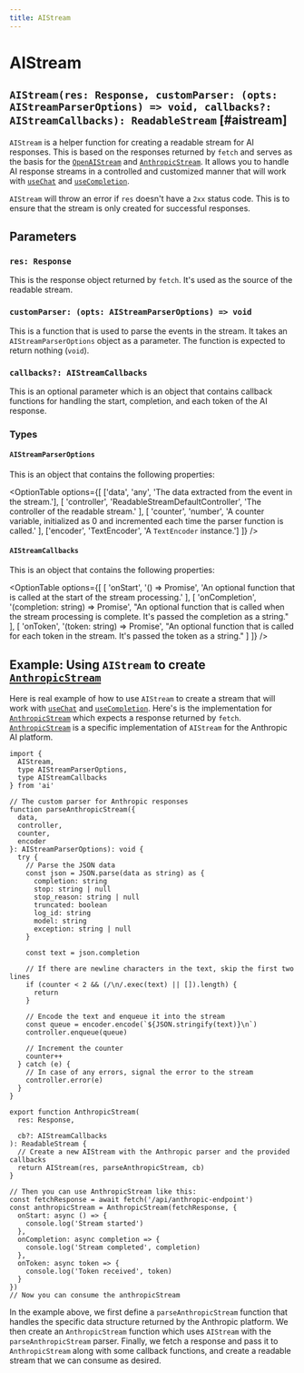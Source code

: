 ```yaml
---
title: AIStream
---
```



# AIStream

## `AIStream(res: Response, customParser: (opts: AIStreamParserOptions) => void, callbacks?: AIStreamCallbacks): ReadableStream` [#aistream]

`AIStream` is a helper function for creating a readable stream for AI responses. This is based on the responses returned by `fetch` and serves as the basis for the [`OpenAIStream`](./openai-stream) and [`AnthropicStream`](./anthropic-stream). It allows you to handle AI response streams in a controlled and customized manner that will work with [`useChat`](./use-chat) and [`useCompletion`](./use-completion).

`AIStream` will throw an error if `res` doesn't have a `2xx` status code. This is to ensure that the stream is only created for successful responses.

## Parameters

### `res: Response`

This is the response object returned by `fetch`. It's used as the source of the readable stream.

### `customParser: (opts: AIStreamParserOptions) => void`

This is a function that is used to parse the events in the stream. It takes an `AIStreamParserOptions` object as a parameter. The function is expected to return nothing (`void`).

### `callbacks?: AIStreamCallbacks`

This is an optional parameter which is an object that contains callback functions for handling the start, completion, and each token of the AI response.

### Types

#### `AIStreamParserOptions`

This is an object that contains the following properties:

<OptionTable
  options={[
    ['data', 'any', 'The data extracted from the event in the stream.'],
    [
      'controller',
      'ReadableStreamDefaultController',
      'The controller of the readable stream.'
    ],
    [
      'counter',
      'number',
      'A counter variable, initialized as 0 and incremented each time the parser function is called.'
    ],
    ['encoder', 'TextEncoder', 'A `TextEncoder` instance.']
  ]}
/>

#### `AIStreamCallbacks`

This is an object that contains the following properties:

<OptionTable
  options={[
    [
      'onStart',
      '() => Promise<void>',
      'An optional function that is called at the start of the stream processing.'
    ],
    [
      'onCompletion',
      '(completion: string) => Promise<void>',
      "An optional function that is called when the stream processing is complete. It's passed the completion as a string."
    ],
    [
      'onToken',
      '(token: string) => Promise<void>',
      "An optional function that is called for each token in the stream. It's passed the token as a string."
    ]
  ]}
/>

## Example: Using `AIStream` to create [`AnthropicStream`](./anthropic-stream)

Here is real example of how to use `AIStream` to create a stream that will work with [`useChat`](./use-chat) and [`useCompletion`](./use-completion). Here's is the implementation for [`AnthropicStream`](./anthropic-stream) which expects a response returned by `fetch`. [`AnthropicStream`](./anthropic-stream) is a specific implementation of `AIStream` for the Anthropic AI platform.

```tsx
import {
  AIStream,
  type AIStreamParserOptions,
  type AIStreamCallbacks
} from 'ai'

// The custom parser for Anthropic responses
function parseAnthropicStream({
  data,
  controller,
  counter,
  encoder
}: AIStreamParserOptions): void {
  try {
    // Parse the JSON data
    const json = JSON.parse(data as string) as {
      completion: string
      stop: string | null
      stop_reason: string | null
      truncated: boolean
      log_id: string
      model: string
      exception: string | null
    }

    const text = json.completion

    // If there are newline characters in the text, skip the first two lines
    if (counter < 2 && (/\n/.exec(text) || []).length) {
      return
    }

    // Encode the text and enqueue it into the stream
    const queue = encoder.encode(`${JSON.stringify(text)}\n`)
    controller.enqueue(queue)

    // Increment the counter
    counter++
  } catch (e) {
    // In case of any errors, signal the error to the stream
    controller.error(e)
  }
}

export function AnthropicStream(
  res: Response,

  cb?: AIStreamCallbacks
): ReadableStream {
  // Create a new AIStream with the Anthropic parser and the provided callbacks
  return AIStream(res, parseAnthropicStream, cb)
}

// Then you can use AnthropicStream like this:
const fetchResponse = await fetch('/api/anthropic-endpoint')
const anthropicStream = AnthropicStream(fetchResponse, {
  onStart: async () => {
    console.log('Stream started')
  },
  onCompletion: async completion => {
    console.log('Stream completed', completion)
  },
  onToken: async token => {
    console.log('Token received', token)
  }
})
// Now you can consume the anthropicStream
```

In the example above, we first define a `parseAnthropicStream` function that handles the specific data structure returned by the Anthropic platform.
We then create an `AnthropicStream` function which uses `AIStream` with the `parseAnthropicStream` parser.
Finally, we fetch a response and pass it to `AnthropicStream` along with some callback functions, and create a readable stream that we can consume as desired.
